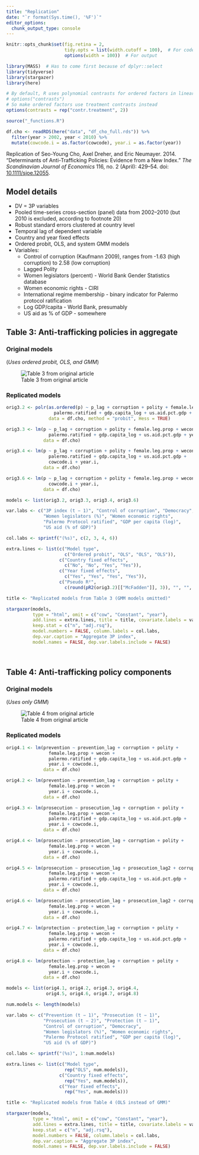 ```yaml
---
title: "Replication"
date: "`r format(Sys.time(), '%F')`"
editor_options: 
  chunk_output_type: console
---
```


```r
knitr::opts_chunk$set(fig.retina = 2,
                      tidy.opts = list(width.cutoff = 100),  # For code
                      options(width = 100))  # For output
```

```r
library(MASS)  # Has to come first because of dplyr::select
library(tidyverse)
library(stargazer)
library(here)

# By default, R uses polynomial contrasts for ordered factors in linear models
# options("contrasts") 
# So make ordered factors use treatment contrasts instead
options(contrasts = rep("contr.treatment", 2))

source("_functions.R")
```

```r
df.cho <- readRDS(here("data", "df_cho_full.rds")) %>%
  filter(year > 2002, year < 2010) %>%
  mutate(cowcode.i = as.factor(cowcode), year.i = as.factor(year))
```

Replication of Seo-Young Cho, Axel Dreher, and Eric Neumayer. 2014. "Determinants of Anti-Trafficking Policies: Evidence from a New Index." *The Scandinavian Journal of Economics* 116, no. 2 (April): 429–54. doi: [10.1111/sjoe.12055](https://dx.doi.org/10.1111/sjoe.12055).


## Model details

- DV = 3P variables
- Pooled time-series cross-section (panel) data from 2002–2010 (but 2010 is excluded, according to footnote 20)
- Robust standard errors clustered at country level
- Temporal lag of dependent variable
- Country and year fixed effects
- Ordered probit, OLS, and system GMM models
- Variables:
    - Control of corruption (Kaufmann 2009), ranges from -1.63 (high corruption) to 2.58 (low corruption)
    - Lagged Polity
    - Women legislators (percent) - World Bank Gender Statistics database
    - Women economic rights - CIRI
    - International regime membership - binary indicator for Palermo protocol ratification
    - Log GDP/capita - World Bank, presumably
    - US aid as % of GDP - somewhere

## Table 3: Anti-trafficking policies in aggregate

### Original models

(*Uses ordered probit, OLS, and GMM*)

![Table 3 from original article](img/table-3.png)


### Replicated models

```r
orig3.2 <- polr(as.ordered(p) ~ p_lag + corruption + polity + female.leg.prop + wecon + 
                  palermo.ratified + gdp.capita_log + us.aid.pct.gdp + year.i, 
                data = df.cho, method = "probit", Hess = TRUE)

orig3.3 <- lm(p ~ p_lag + corruption + polity + female.leg.prop + wecon + 
                palermo.ratified + gdp.capita_log + us.aid.pct.gdp + year.i, 
              data = df.cho)

orig3.4 <- lm(p ~ p_lag + corruption + polity + female.leg.prop + wecon + 
                palermo.ratified + gdp.capita_log + us.aid.pct.gdp + 
                cowcode.i + year.i, 
              data = df.cho)

orig3.6 <- lm(p ~ p_lag + corruption + polity + female.leg.prop + wecon + 
                cowcode.i + year.i, 
              data = df.cho)
```

```r
models <- list(orig3.2, orig3.3, orig3.4, orig3.6)

var.labs <- c("3P index (t − 1)", "Control of corruption", "Democracy", 
              "Women legislators (%)", "Women economic rights",
              "Palermo Protocol ratified", "GDP per capita (log)", 
              "US aid (% of GDP)")

col.labs <- sprintf("(%s)", c(2, 3, 4, 6))

extra.lines <- list(c("Model type",
                      c("Ordered probit", "OLS", "OLS", "OLS")),
                    c("Country fixed effects",
                      c("No", "No", "Yes", "Yes")),
                    c("Year fixed effects",
                      c("Yes", "Yes", "Yes", "Yes")),
                    c("Pseudo R²",
                      c(round(pR2(orig3.2)[["McFadden"]], 3)), "", "", ""))

title <- "Replicated models from Table 3 (GMM models omitted)"

stargazer(models, 
          type = "html", omit = c("cow", "Constant", "year"), 
          add.lines = extra.lines, title = title, covariate.labels = var.labs,
          keep.stat = c("n", "adj.rsq"),
          model.numbers = FALSE, column.labels = col.labs, 
          dep.var.caption = "Aggregate 3P index",
          model.names = FALSE, dep.var.labels.include = FALSE)
```
 
\


## Table 4: Anti-trafficking policy components

### Original models

(*Uses only GMM*)

![Table 4 from original article](img/table-4.png)


### Replicated models

```r
orig4.1 <- lm(prevention ~ prevention_lag + corruption + polity + 
                female.leg.prop + wecon + 
                palermo.ratified + gdp.capita_log + us.aid.pct.gdp + 
                year.i + cowcode.i, 
              data = df.cho)

orig4.2 <- lm(prevention ~ prevention_lag + corruption + polity + 
                female.leg.prop + wecon + 
                year.i + cowcode.i,
              data = df.cho)

orig4.3 <- lm(prosecution ~ prosecution_lag + corruption + polity + 
                female.leg.prop + wecon + 
                palermo.ratified + gdp.capita_log + us.aid.pct.gdp + 
                year.i + cowcode.i, 
              data = df.cho)

orig4.4 <- lm(prosecution ~ prosecution_lag + corruption + polity + 
                female.leg.prop + wecon + 
                year.i + cowcode.i,
              data = df.cho)

orig4.5 <- lm(prosecution ~ prosecution_lag + prosecution_lag2 + corruption + polity + 
                female.leg.prop + wecon + 
                palermo.ratified + gdp.capita_log + us.aid.pct.gdp + 
                year.i + cowcode.i, 
              data = df.cho)

orig4.6 <- lm(prosecution ~ prosecution_lag + prosecution_lag2 + corruption + polity + 
                female.leg.prop + wecon + 
                year.i + cowcode.i,
              data = df.cho)

orig4.7 <- lm(protection ~ protection_lag + corruption + polity + 
                female.leg.prop + wecon + 
                palermo.ratified + gdp.capita_log + us.aid.pct.gdp + 
                year.i + cowcode.i, 
              data = df.cho)

orig4.8 <- lm(protection ~ protection_lag + corruption + polity + 
                female.leg.prop + wecon + 
                year.i + cowcode.i,
              data = df.cho)
```

```r
models <- list(orig4.1, orig4.2, orig4.3, orig4.4,
               orig4.5, orig4.6, orig4.7, orig4.8)

num.models <- length(models)

var.labs <- c("Prevention (t − 1)", "Prosecution (t − 1)",
              "Prosecution (t − 2)", "Protection (t − 1)",
              "Control of corruption", "Democracy", 
              "Women legislators (%)", "Women economic rights",
              "Palermo Protocol ratified", "GDP per capita (log)", 
              "US aid (% of GDP)")

col.labs <- sprintf("(%s)", 1:num.models)

extra.lines <- list(c("Model type",
                      rep("OLS", num.models)),
                    c("Country fixed effects",
                      rep("Yes", num.models)),
                    c("Year fixed effects",
                      rep("Yes", num.models)))

title <- "Replicated models from Table 4 (OLS instead of GMM)"

stargazer(models, 
          type = "html", omit = c("cow", "Constant", "year"), 
          add.lines = extra.lines, title = title, covariate.labels = var.labs,
          keep.stat = c("n", "adj.rsq"),
          model.numbers = FALSE, column.labels = col.labs, 
          dep.var.caption = "Aggregate 3P index",
          model.names = FALSE, dep.var.labels.include = FALSE)
```
